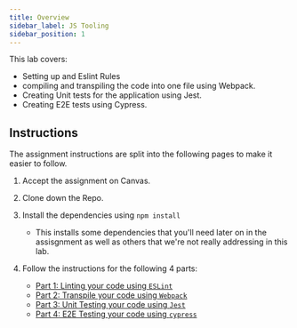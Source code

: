 ```yaml
---
title: Overview
sidebar_label: JS Tooling
sidebar_position: 1
---
```

This lab covers:
- Setting up and Eslint Rules
- compiling and transpiling the code into one file using Webpack.
- Creating Unit tests for the application using Jest.
- Creating E2E tests using Cypress.

<!-- TODO: #8 add Learning outcomes -->

## Instructions
The assignment instructions are split into the following pages to make it easier to follow.
1. Accept the assignment on Canvas.
2. Clone down the Repo. 
3. Install the dependencies using `npm install`
    * This installs some dependencies that you'll need later on in the assisgnment as well as others that we're not really addressing in this lab.

4. Follow the instructions for the following 4 parts:
    - [Part 1: Linting your code using `ESLint`](./linting)
    - [Part 2: Transpile your code using `Webpack`](./transpile)
    - [Part 3: Unit Testing your code using `Jest`](./unit-testing)
    - [Part 4: E2E Testing your code using `cypress`](./e2e-testing)
